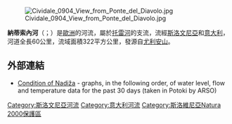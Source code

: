 [[Image:Cividale_0904_View_from_Ponte_del_Diavolo.jpg|right]]

'''納蒂索內河'''（{{lang-it|Natisone}}；{{lang-sl|Nadiža}}）是[[歐洲|歐洲]]的河流，屬於[[托雷河_(索查河支流)|托雷河]]的支流，流經[[斯洛文尼亞|斯洛文尼亞]]和[[意大利|意大利]]，河道全長60公里，流域面積322平方公里，發源自[[尤利安山|尤利安山]]。

==外部連結==
* [https://web.archive.org/web/20160304025935/http://www.arso.gov.si/vode/podatki/amp/H47_g_30.html Condition of Nadiža] - graphs, in the following order, of water level, flow and temperature data for the past 30 days (taken in Potoki by ARSO)

{{coord|45.9453|N|13.3647|E|source:kolossus-dewiki|display=title}}
{{Slovenia-geo-stub}}
{{Italy-geo-stub}}
[[Category:斯洛文尼亞河流|Category:斯洛文尼亞河流]]
[[Category:意大利河流|Category:意大利河流]]
[[Category:斯洛維尼亞Natura_2000保護區|Category:斯洛維尼亞Natura 2000保護區]]